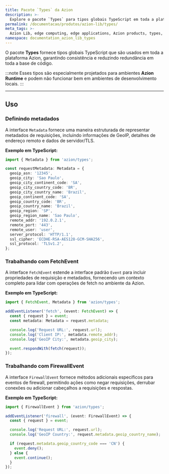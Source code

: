 ```yaml
---
title: Pacote `Types` da Azion
description: >-
  Explore o pacote `Types` para tipos globais TypeScript em toda a plataforma Azion.
permalink: /documentacao/produtos/azion-lib/types/
meta_tags: >-
  Azion Lib, edge computing, edge applications, Azion products, types, TypeScript
namespace: documentation_azion_lib_types
---
```



O pacote **Types** fornece tipos globais TypeScript que são usados em toda a plataforma Azion, garantindo consistência e reduzindo redundância em toda a base de código.

:::note
Esses tipos são especialmente projetados para ambientes **Azion Runtime** e podem não funcionar bem em ambientes de desenvolvimento locais.
:::

<LinkButton link="/pt-br/documentacao/produtos/azion-lib/overview" label="Ir para a visão geral das Bibliotecas Azion" severity="secondary" target="_blank" />

---

## Uso

### Definindo metadados

A interface `Metadata` fornece uma maneira estruturada de representar metadados de requisições, incluindo informações de GeoIP, detalhes de endereço remoto e dados de servidor/TLS.

**Exemplo em TypeScript:**

```typescript
import { Metadata } from 'azion/types';

const requestMetadata: Metadata = {
  geoip_asn: '12345',
  geoip_city: 'Sao Paulo',
  geoip_city_continent_code: 'SA',
  geoip_city_country_code: 'BR',
  geoip_city_country_name: 'Brazil',
  geoip_continent_code: 'SA',
  geoip_country_code: 'BR',
  geoip_country_name: 'Brazil',
  geoip_region: 'SP',
  geoip_region_name: 'Sao Paulo',
  remote_addr: '192.0.2.1',
  remote_port: '443',
  remote_user: 'user',
  server_protocol: 'HTTP/1.1',
  ssl_cipher: 'ECDHE-RSA-AES128-GCM-SHA256',
  ssl_protocol: 'TLSv1.2',
};
```

### Trabalhando com FetchEvent

A interface `FetchEvent` estende a interface padrão `Event` para incluir propriedades de requisição e metadados, fornecendo um contexto completo para lidar com operações de fetch no ambiente da Azion.

**Exemplo em TypeScript:**

```typescript
import { FetchEvent, Metadata } from 'azion/types';

addEventListener('fetch', (event: FetchEvent) => {
  const { request } = event;
  const metadata: Metadata = request.metadata;

  console.log('Request URL:', request.url);
  console.log('Client IP:', metadata.remote_addr);
  console.log('GeoIP City:', metadata.geoip_city);

  event.respondWith(fetch(request));
});
```

### Trabalhando com FirewallEvent

A interface `FirewallEvent` fornece métodos adicionais específicos para eventos de firewall, permitindo ações como negar requisições, derrubar conexões ou adicionar cabeçalhos a requisições e respostas.

**Exemplo em TypeScript:**

```typescript
import { FirewallEvent } from 'azion/types';

addEventListener('firewall', (event: FirewallEvent) => {
  const { request } = event;

  console.log('Request URL:', request.url);
  console.log('GeoIP Country:', request.metadata.geoip_country_name);

  if (request.metadata.geoip_country_code === 'CN') {
    event.deny();
  } else {
    event.continue();
  }
});
```
